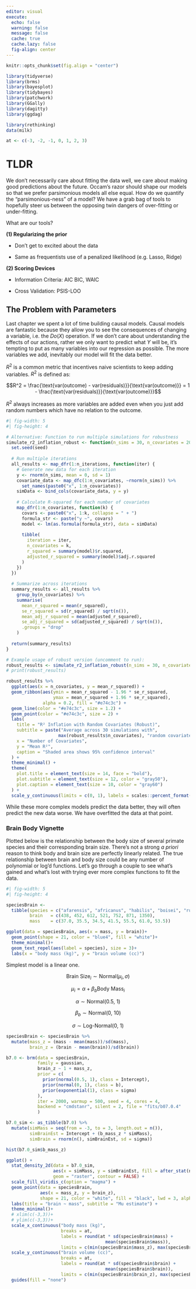 ```yaml
---
editor: visual
execute:
  echo: false
  warning: false
  message: false
  cache: true
  cache.lazy: false
  fig-align: center
---
```

```r
knitr::opts_chunk$set(fig.align = "center")

library(tidyverse)
library(brms)
library(bayesplot)
library(tidybayes)
library(patchwork)
library(GGally)
library(dagitty)
library(ggdag)

library(rethinking)
data(milk)

at <- c(-3, -2, -1, 0, 1, 2, 3)
```

# TLDR

We don't necessarily care about fitting the data well, we care about making good predictions about the future. Occam's razor should shape our models so that we prefer parsimonious models all else equal. How do we quantify the "parsimonious-ness" of a model? We have a grab bag of tools to hopefully steer us between the opposing twin dangers of over-fitting or under-fitting.

What are our tools? 

**(1) Regularizing the prior**

- Don't get to excited about the data

- Same as frequentists use of a penalized likelihood (e.g. Lasso, Ridge) 

**(2) Scoring Devices**

- Information Criteria: AIC BIC, WAIC

- Cross Validation: PSIS-LOO

## The Problem with Parameters

Last chapter we spent a lot of time building causal models. Causal models are fantastic because they allow you to see the consequences of changing a variable, i.e. the $Do(X)$ operation. If we don't care about understanding the effects of our actions, rather we only want to predict what $Y$ will be, it's tempting to put as many variables into our regression as possible. The more variables we add, inevitably our model will fit the data better.

$R^2$ is a common metric that incentives naive scientists to keep adding variables. $R^2$ is defined as:

$$R^2 = \frac{\text{var(outcome) - var(residuals)}}{\text{var(outcome)}} = 1 - \frac{\text{var(residuals)}}{\text{var(outcome)}}$$

$R^2$ always increases as more variables are added even when you just add random numbers which have no relation to the outcome.

```r
#| fig-width: 5
#| fig-height: 4

# Alternative: Function to run multiple simulations for robustness
simulate_r2_inflation_robust <- function(n_sims = 30, n_covariates = 20, n_iterations = 100, seed = 123) {
  set.seed(seed)
  
  # Run multiple iterations
  all_results <- map_dfr(1:n_iterations, function(iter) {
    # Generate new data for each iteration
    y <- rnorm(n_sims, mean = 0, sd = 1)
    covariate_data <- map_dfc(1:n_covariates, ~rnorm(n_sims)) %>%
      set_names(paste0("x", 1:n_covariates))
    simData <- bind_cols(covariate_data, y = y)
    
    # Calculate R-squared for each number of covariates
    map_dfr(1:n_covariates, function(k) {
      covars <- paste0("x", 1:k, collapse = " + ")
      formula_str <- paste("y ~", covars)
      model <- lm(as.formula(formula_str), data = simData)
      
      tibble(
        iteration = iter,
        n_covariates = k,
        r_squared = summary(model)$r.squared,
        adjusted_r_squared = summary(model)$adj.r.squared
      )
    })
  })
  
  # Summarize across iterations
  summary_results <- all_results %>%
    group_by(n_covariates) %>%
    summarise(
      mean_r_squared = mean(r_squared),
      se_r_squared = sd(r_squared) / sqrt(n()),
      mean_adj_r_squared = mean(adjusted_r_squared),
      se_adj_r_squared = sd(adjusted_r_squared) / sqrt(n()),
      .groups = "drop"
    )
  
  return(summary_results)
}

# Example usage of robust version (uncomment to run):
robust_results <- simulate_r2_inflation_robust(n_sims = 30, n_covariates = 30, n_iterations = 30)
# print(robust_results)

robust_results %>%
  ggplot(aes(x = n_covariates, y = mean_r_squared)) +
  geom_ribbon(aes(ymin = mean_r_squared - 1.96 * se_r_squared,
                  ymax = mean_r_squared + 1.96 * se_r_squared),
              alpha = 0.2, fill = "#e74c3c") +
  geom_line(color = "#e74c3c", size = 1.2) +
  geom_point(color = "#e74c3c", size = 2) +
  labs(
    title = "R² Inflation with Random Covariates (Robust)",
    subtitle = paste("Average across 30 simulations with", 
                    max(robust_results$n_covariates), "random covariates"),
    x = "Number of Covariates",
    y = "Mean R²",
    caption = "Shaded area shows 95% confidence interval"
  ) +
  theme_minimal() +
  theme(
    plot.title = element_text(size = 14, face = "bold"),
    plot.subtitle = element_text(size = 12, color = "gray50"),
    plot.caption = element_text(size = 10, color = "gray60")
  ) +
  scale_y_continuous(limits = c(0, 1), labels = scales::percent_format())
```

While these more complex models predict the data better, they will often predict the new data worse. We have overfitted the data at that point.

### Brain Body Vignette

Plotted below is the relationship between the body size of several primate species and their corresponding brain size. There's not a strong *a priori* reason to think body and brain size are perfectly linearly related. The true relationship between brain and body size could be any number of polynomial or log'd functions. Let's go through a couple to see what's gained and what's lost with trying ever more complex functions to fit the data.

```r
#| fig-width: 5
#| fig-height: 4

speciesBrain <- 
  tibble(species = c("afarensis", "africanus", "habilis", "boisei", "rudolfensis", "ergaster", "sapiens"), 
         brain   = c(438, 452, 612, 521, 752, 871, 1350), 
         mass    = c(37.0, 35.5, 34.5, 41.5, 55.5, 61.0, 53.5))

ggplot(data = speciesBrain, aes(x = mass, y = brain))+
  geom_point(shape = 21, color = "blue4", fill = "white")+
  theme_minimal()+
  geom_text_repel(aes(label = species), size = 3)+
  labs(x = "body mass (kg)", y = "brain volume (cc)")
```

Simplest model is a linear one. 

$$\text{Brain Size}_i \sim \text{Normal}(\mu_i, \sigma)$$

$$\mu_i = \alpha + \beta_b\text{Body Mass}_i$$

$$\alpha \sim \text{Normal(0.5,  1)}$$

$$\beta_b \sim \text{Normal(0,  10)}$$

$$\sigma \sim \text{Log-Normal(0,  1)}$$

```r
speciesBrain <- speciesBrain %>% 
  mutate(mass_z = (mass - mean(mass))/sd(mass),
         brain_z = (brain - mean(brain))/sd(brain))

b7.0 <- brm(data = speciesBrain,
            family = gaussian,
            brain_z ~ 1 + mass_z,
            prior = c(
              prior(normal(0.5, 1), class = Intercept),
              prior(normal(0, 1), class = b),
              prior(exponential(1), class = sigma)
            ),
            iter = 2000, warmup = 500, seed = 4, cores = 4,
            backend = "cmdstanr", silent = 2, file = "fits/b07.0.4"
            )

b7.0_sim <- as_tibble(b7.0) %>% 
  mutate(simMass = seq(from = -3, to = 3, length.out = n()),
         simBrainEst = Intercept + (b_mass_z * simMass),
         simBrain = rnorm(n(), simBrainEst, sd = sigma))

hist(b7.0_sim$b_mass_z)

ggplot() +
  stat_density_2d(data = b7.0_sim, 
                  aes(x = simMass, y = simBrainEst, fill = after_stat(ndensity)),
                  geom = "raster", contour = FALSE) +
  scale_fill_viridis_c(option = "magma") +
  geom_point(data = speciesBrain,
             aes(x = mass_z, y = brain_z), 
             shape = 21, color = "white", fill = "black", lwd = 3, alpha = .8)+
  labs(title = "brain ~ mass", subtitle = "Mu estimate") +
  theme_minimal()+
  # xlim(c(-3,3))+
  # ylim(c(-3,3))+
  scale_x_continuous("body mass (kg)",
                     breaks = at,
                     labels = round(at * sd(speciesBrain$mass) +
                                      mean(speciesBrain$mass)),
                     limits = c(min(speciesBrain$mass_z), max(speciesBrain$mass_z))* 1.5 * sd(speciesBrain$brain_z)) +
  scale_y_continuous("brain volume (cc)",
                     breaks = at,
                     labels = round(at * sd(speciesBrain$brain) +
                                      mean(speciesBrain$brain)),
                     limits = c(min(speciesBrain$brain_z), max(speciesBrain$brain_z)) * 1.5 * sd(speciesBrain$brain_z))+
  guides(fill = "none")


```

